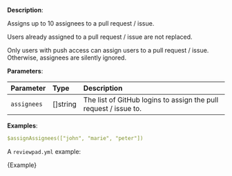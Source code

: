 
**Description**:

Assigns up to 10 assignees to a pull request / issue.

Users already assigned to a pull request / issue are not replaced.

Only users with push access can assign users to a pull request / issue. Otherwise, assignees are silently ignored.

**Parameters**:

| Parameter    | Type       | Description                                                       |
| :----------- | :--------- | :---------------------------------------------------------------- |
| `assignees`  | \[]string  | The list of GitHub logins to assign the pull request / issue to.  |

**Examples**:

```yml
$assignAssignees(["john", "marie", "peter"])
```

A `reviewpad.yml` example:

<CodeBlock language="yml" title="reviewpad.yml">{Example}</CodeBlock>

